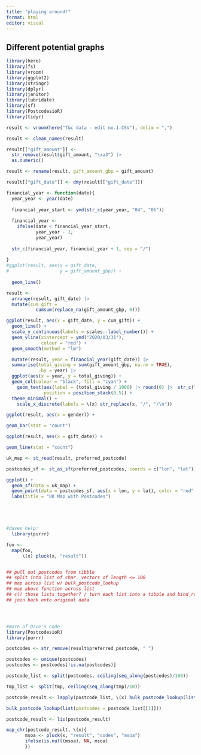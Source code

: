 ```yaml
---
title: "playing around!"
format: html
editor: visual
---
```


## Different potential graphs

```r
library(here)
library(fs)
library(vroom)
library(ggplot2)
library(stringr)
library(dplyr)
library(janitor)
library(lubridate)
library(sf)
library(PostcodesioR)
library(tidyr)
```

```r

result <- vroom(here("f&c data - edit no.1.CSV"), delim = ",")

result <- clean_names(result)

result[["gift_amount"]] <-
  str_remove(result$gift_amount, "\xa3") |> 
  as.numeric()

result <- rename(result, gift_amount_gbp = gift_amount)

result[["gift_date"]] <- dmy(result[["gift_date"]])
```

```r

financial_year <- function(date){
  year_year <- year(date)
  
  financial_year_start <- ymd(str_c(year_year, "04", "06"))
  
  financial_year <-
    ifelse(date < financial_year_start,
           year_year - 1,
           year_year)
  
  str_c(financial_year, financial_year + 1, sep = "/")
  
}
#ggplot(result, aes(x = gift_date,
#                   y = gift_amount_gbp)) +
  
  geom_line()

result <- 
  arrange(result, gift_date) |> 
  mutate(cum_gift =
           cumsum(replace_na(gift_amount_gbp, 0)))

ggplot(result, aes(x = gift_date, y = cum_gift)) + 
  geom_line() +
  scale_y_continuous(labels = scales::label_number()) +
  geom_vline(xintercept = ymd("2020/03/31"), 
             colour = "red") + 
  geom_smooth(method = "lm")

  mutate(result, year = financial_year(gift_date)) |> 
  summarise(total_giving = sum(gift_amount_gbp, na.rm = TRUE),
            .by = year) |> 
  ggplot(aes(x = year, y = total_giving)) +
  geom_col(colour = "black", fill = "cyan") +
    geom_text(aes(label = (total_giving / 1000) |> round(0) |>  str_c("k")),
              position = position_stack(0.5)) + 
  theme_minimal() +
    scale_x_discrete(labels = \(x) str_replace(x, "/", "/\n"))
```

```r

ggplot(result, aes(x = gender)) +

geom_bar(stat = "count")
```

```r

ggplot(result, aes(x = gift_date)) +

geom_line(stat = "count")
```

```r

uk_map <- st_read(result, preferred_postcode)

postcodes_sf <- st_as_sf(preferred_postcodes, coords = c("lon", "lat"), crs = st_crs(uk_map))

ggplot() +
  geom_sf(data = uk_map) +
  geom_point(data = postcodes_sf, aes(x = lon, y = lat), color = "red", size = 2) +
  labs(title = "UK Map with Postcodes")





#daves help:
  library(purrr)

foo <- 
  map(foo,
      \(x) pluck(x, "result"))


## pull out postcodes from tibble
## split into list of char. vectors of length <= 100
## map across list w/ bulk_postcode_lookup
## map above function across list
## c() those lists together? / turn each list into a tibble and bind_rows, then
## join back onto original data




#more of Dave's code
library(PostcodesioR)
library(purrr)

postcodes <- str_remove(result$preferred_postcode, " ")

postcodes <- unique(postcodes)
postcodes <- postcodes[!is.na(postcodes)]

postcode_list <- split(postcodes, ceiling(seq_along(postcodes)/100))

tmp_list <- split(tmp, ceiling(seq_along(tmp)/10))

postcode_result <- lapply(postcode_list, \(x) bulk_postcode_lookup(list(postcodes = x)))

bulk_postcode_lookup(list(postcodes = postcode_list[[1]]))

postcode_result <- lis(postcode_result)

map_chr(postcode_result, \(x){
       msoa <- pluck(x, "result", "codes", "msoa")
       ifelse(is.null(msoa), NA, msoa)
       })

```

```r


```
